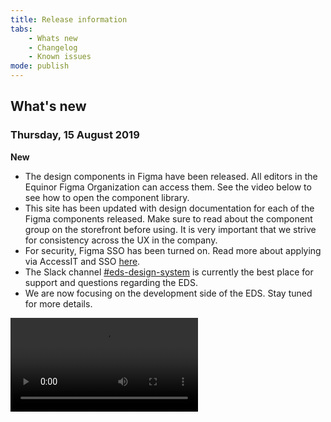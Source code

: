```yaml
---
title: Release information
tabs:
    - Whats new
    - Changelog
    - Known issues
mode: publish
---
```


<!--- Template for new post, always post on top: 

### Day, XX Month 2019

**New**

* 

**Improvements**

* 

**Bug fixes**

* 

--->


## What's new


### Thursday, 15 August 2019


**New**

* The design components in Figma have been released. All editors in the Equinor Figma Organization can access them. See the video below to see how to open the component library.
* This site has been updated with design documentation for each of the Figma components released. Make sure to read about the component group on the storefront before using. It is very important that we strive for consistency across the UX in the company. 
* For security, Figma SSO has been turned on. Read more about applying via AccessIT and SSO [here](https://eds.equinor.com/getting-started/designers/starting-with-figma). 
* The Slack channel [#eds-design-system](https://equinor.slack.com/messages/CJT20H1B9) is currently the best place for support and questions regarding the EDS.
* We are now focusing on the development side of the EDS. Stay tuned for more details. 

<video autoplay="" src="https://i.imgur.com/CxnA70W.mp4"></video>
